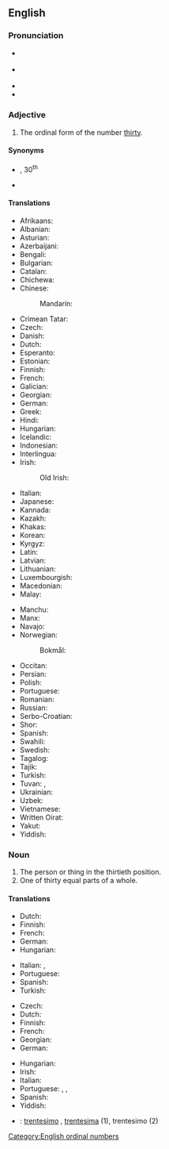 ==English==
{{number box|en|30}}

===Pronunciation===
* {{a|RP}} {{IPA|en|/ˈθɜːti.əθ/}}
* {{a|GenAm}} {{IPA|en|/ˈθɝti.əθ/}}
* {{hyphenation|en|thir|ti|eth}}
* {{audio|en|LL-Q1860 (eng)-I learned some phrases-thirtieth.wav|Audio (UK)}}

===Adjective===
{{en-adj|-}}

# The ordinal form of the number [[thirty]].

====Synonyms====
* {{sense|abbreviations}} {{l|en|30th}}, 30<sup>th</sup>
* {{sense|obsolete}} {{l|en|trigesimal}}

====Translations====
{{trans-top-also|the ordinal form of the number thirty|30th}}
* Afrikaans: {{t+|af|dertigste}}
* Albanian: {{t+|sq|tridhjetë}}
* Asturian: {{t|ast|trixésimu}}
* Azerbaijani: {{t|az|otuzuncu}}
* Bengali: {{t|bn|ত্রিংশত্তম}}
* Bulgarian: {{t|bg|тридесети}}
* Catalan: {{t+|ca|trentè}}
* Chichewa: {{t|ny|chamakumi atatu}}
* Chinese:
*: Mandarin: {{t+|cmn|第三十|tr=dì sānshí|sc=Hani}}
* Crimean Tatar: {{t|crh|otuzıncı}}
* Czech: {{t+|cs|třicátý|m}}
* Danish: {{t|da|tredivte}}
* Dutch: {{t+|nl|dertigste}}
* Esperanto: {{t|eo|trideka}}
* Estonian: {{t|et|kolmekümnes}}
* Finnish: {{t+|fi|kolmaskymmenes}}
* French: {{t+|fr|trentième}}
* Galician: {{t+|gl|trixésimo}}
* Georgian: {{t|ka|ოცდამეათე}}
* German: {{t+|de|dreißigste}}
* Greek: {{t+|el|τριακοστός}}
* Hindi: {{t|hi|तीसवां}}
* Hungarian: {{t+|hu|harmincadik}}
* Icelandic: {{t|is|þrítugasta}}
* Indonesian: {{t|id|ketigapuluh}}
* Interlingua: {{t|ia|trentesime}}
* Irish: {{t|ga|tríochadú}}
*: Old Irish: {{t|sga|tríchatmad}}
* Italian: {{t+|it|trentesimo}}
* Japanese: {{t|ja|第三十|tr=dai-sanjū}}
* Kannada: {{t|kn|ಮೂವತ್ತನೆಯ}}
* Kazakh: {{t|kk|отызыншы|sc=Cyrl}}
* Khakas: {{t|kjh|отызынӌы|sc=Cyrl}}
* Korean: {{t+|ko|서른째}}
* Kyrgyz: {{t+|ky|отузунчу|sc=Cyrl}}
* Latin: {{t|la|tricesimus}}
* Latvian: {{t|lv|trīsdesmitais}}
* Lithuanian: {{t+|lt|trisdešimtas}}
* Luxembourgish: {{t|lb|drëssegst}}
* Macedonian: {{t|mk|триесеттиот}}
* Malay: {{t|ms|ketiga puluh}}
{{trans-mid}}
* Manchu: {{t|mnc|ᡤᡡᠰᡳᠴᡳ}}
* Manx: {{t|gv|jeihoo as feed}}
* Navajo: {{t|nv|tádiin góneʼ}}
* Norwegian:
*: Bokmål: {{t+|nb|trettiende}}
* Occitan: {{t|oc|trenten}}
* Persian: {{t+|fa|سیم|tr=siyom}}
* Polish: {{t+|pl|trzydziesty}}
* Portuguese: {{t+|pt|trigésimo}}
* Romanian: {{t|ro|al [[treizecilea]]}}
* Russian: {{t+|ru|тридца́тый}}
* Serbo-Croatian: {{t|sh|trideseti}}
* Shor: {{t|cjs|одузынчы}}
* Spanish: {{t+|es|trigésimo}}
* Swahili: {{t+|sw|thelathini}}
* Swedish: {{t+|sv|trettionde}}
* Tagalog: {{t|tl|ikalabintatlo}}
* Tajik: {{t|tg|сиюми|sc=Cyrl}}
* Turkish: {{t+|tr|otuzuncu}}
* Tuvan: {{t|tyv|үженги}}, {{t|tyv|үжен дугаар}}
* Ukrainian: {{t+|uk|тридця́тий}}
* Uzbek: {{t+|uz|o'ttizinchi}}
* Vietnamese: {{t|vi|thứ ba mươi}}
* Written Oirat: {{t|xwo|ᡎᡇᡔᡅᡑᡇᡎᡔᡅ}}
* Yakut: {{t|sah|отутус}}
* Yiddish: {{t|yi|דרײַסיקסט}}
{{trans-bottom}}

===Noun===
{{en-noun}}

# The person or thing in the thirtieth position.
# One of thirty equal parts of a whole.

====Translations====
{{trans-top|the person or thing in the thirtieth position}}
* Dutch: {{t+|nl|dertigste}}
* Finnish: {{t+|fi|kolmaskymmenes}}
* French: {{t+|fr|trentième|m|f}}
* German: {{t+|de|dreißigste}}
* Hungarian: {{t+|hu|harmincadik}}
{{trans-mid}}
* Italian: {{t+|it|trentesimo|m}}, {{t|it|trentesima|f}}
* Portuguese: {{t+|pt|trigésimo|m}}
* Spanish: {{t+|es|trigésimo}}
* Turkish: {{t+|tr|otuzuncu}}
{{trans-bottom}}

{{trans-top|one of thirty equal parts of a whole}}
* Czech: {{t|cs|třicetina|f}}
* Dutch: {{t+|nl|dertigste|n}}
* Finnish: {{t|fi|kolmaskymmenesosa}}
* French: {{t+|fr|trentième|m|f}}
* Georgian: {{t|ka|ოცდამეათედი}}
* German: {{t+|de|dreißigste}}
{{trans-mid}}
* Hungarian: {{t|hu|harmincad}}
* Irish: {{t|ga|tríochadú|m}}
* Italian: {{t+|it|trentesimo}}
* Portuguese: {{t+|pt|trigésimo|m}}, {{t|pt|trinta avos|m}}, {{t|pt|[[trigésima]] [[parte]]}}
* Spanish: {{t+|es|treintavo}}
* Yiddish: {{t|yi|דרײַסיקסטל|n}}
{{trans-bottom}}

{{checktrans-top}}
* {{ttbc|ia}}: [[trentesimo]] {{g|m}}, [[trentesima]] {{g|f}} (1), trentesimo (2)
{{trans-mid}}
{{trans-bottom}}

[[Category:English ordinal numbers]]
